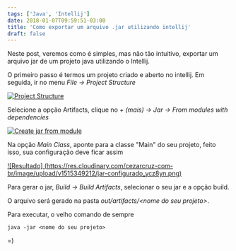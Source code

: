 ```yaml
---
tags: ['Java', 'Intellij']
date: 2018-01-07T09:59:51-03:00
title: 'Como exportar um arquivo .jar utilizando intellij'
draft: false
---
```


Neste post, veremos como é simples, mas não tão intuitivo, exportar um arquivo jar de um projeto java utilizando o Intellij.

O primeiro passo é termos um projeto criado e aberto no intellij. Em seguida, ir no menu _File -> Project Structure_

[![Project Structure](https://res.cloudinary.com/cezarcruz-com-br/image/upload/v1515348274/project-structure_exlwia.png)](https://res.cloudinary.com/cezarcruz-com-br/image/upload/v1515348274/project-structure_exlwia.png)

Selecione a opção Artifacts, clique no _+ (mais) -> Jar -> From modules with dependencies_

[![Create jar from module](https://res.cloudinary.com/cezarcruz-com-br/image/upload/v1515348901/create-jar-from-module_losxnf.png)](https://res.cloudinary.com/cezarcruz-com-br/image/upload/v1515348901/create-jar-from-module_losxnf.png)

Na opção _Main Class_, aponte para a classe "Main" do seu projeto, feito isso, sua configuração deve ficar assim

[![Resultado] (https://res.cloudinary.com/cezarcruz-com-br/image/upload/v1515349212/jar-configurado_ycz8yn.png)](https://res.cloudinary.com/cezarcruz-com-br/image/upload/v1515349212/jar-configurado_ycz8yn.png)

Para gerar o jar, _Build -> Build Artifacts_, selecionar o seu jar e a opção build.

O arquivo será gerado na pasta _out/artifacts/\<nome do seu projeto>_.

Para executar, o velho comando de sempre

```
java -jar <nome do seu projeto>
```

=)
